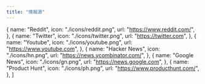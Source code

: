 ```yaml
---
title: "情報源"
---
```


  {
    name: "Reddit",
    icon: "./icons/reddit.png",
    url: "https://www.reddit.com/",
  },
  {
    name: "Twitter",
    icon: "./icons/twitter.png",
    url: "https://twitter.com",
  },
  {
    name: "Youtube",
    icon: "./icons/youtube.png",
    url: "https://www.youtube.com",
  },
  {
    name: "Hacker News",
    icon: "./icons/hn.png",
    url: "https://news.ycombinator.com/",
  },
  {
    name: "Google News",
    icon: "./icons/gn.png",
    url: "https://news.google.com",
  },
  {
    name: "Product Hunt",
    icon: "./icons/ph.png",
    url: "https://www.producthunt.com/",
  },
]
